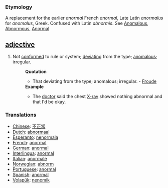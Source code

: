 ===Etymology===
A replacement for the earlier ''anormal'' French ''anormal'', Late Latin ''anormalus'' for ''anomalus'', Greek. Confused with Latin ''abnormis''. See [[Anomalous]], [[Abnormous]], [[Anormal]]

== [[adjective]] ==
#Not [[conformed]] to rule or system; [[deviating]] from the type; [[anomalous]]; irregular.
#:'''Quotation'''
#:*That deviating from the type; anomalous; irregular. - [[Froude]]
#:'''Example'''
#:*The [[doctor]] said the chest [[X-ray]] showed nothing abnormal and that I'd be okay.

=== Translations ===
*[[Chinese]]: [[不正常]]
*[[Dutch]]: [[abnormaal]]
*[[Esperanto]]: [[nenormala]]
*[[French]]: [[anormal]]
*[[German]]: [[anormal]]
*[[Interlingua]]: [[anormal]]
*[[Italian]]: [[anormale]]
*[[Norwegian]]: [[abnorm]]
*[[Portuguese]]: [[anormal]]
*[[Spanish]]: [[anormal]]
*[[Volapük]]: [[nenomik]]